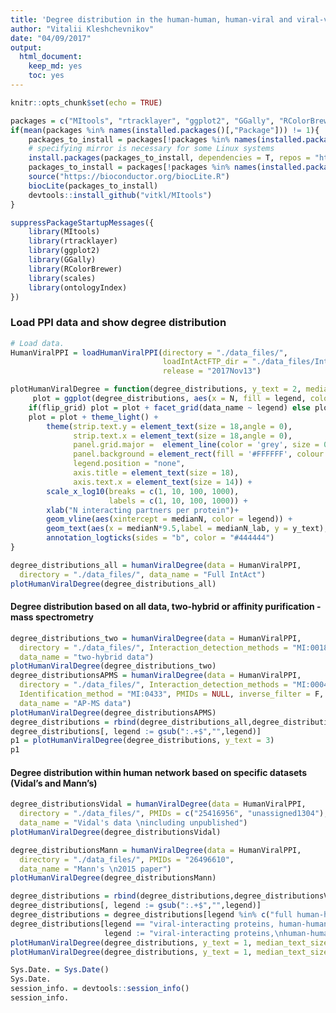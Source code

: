 ```yaml
---
title: 'Degree distribution in the human-human, human-viral and viral-viral network'
author: "Vitalii Kleshchevnikov"
date: "04/09/2017"
output: 
  html_document: 
    keep_md: yes
    toc: yes
---
```


```r
knitr::opts_chunk$set(echo = TRUE)

packages = c("MItools", "rtracklayer", "ggplot2", "GGally", "RColorBrewer", "R.utils", "ontologyIndex")
if(mean(packages %in% names(installed.packages()[,"Package"])) != 1){
    packages_to_install = packages[!packages %in% names(installed.packages()[,"Package"])]
    # specifying mirror is necessary for some Linux systems
    install.packages(packages_to_install, dependencies = T, repos = "http://mirrors.ebi.ac.uk/CRAN/")
    packages_to_install = packages[!packages %in% names(installed.packages()[,"Package"])]
    source("https://bioconductor.org/biocLite.R")
    biocLite(packages_to_install)
    devtools::install_github("vitkl/MItools")
}

suppressPackageStartupMessages({
    library(MItools)
    library(rtracklayer)
    library(ggplot2)
    library(GGally)
    library(RColorBrewer)
    library(scales)
    library(ontologyIndex)
})
```

### Load PPI data and show degree distribution

```r
# Load data.
HumanViralPPI = loadHumanViralPPI(directory = "./data_files/",
                                  loadIntActFTP_dir = "./data_files/IntActRelease_2017Nov13/",
                                  release = "2017Nov13")

plotHumanViralDegree = function(degree_distributions, y_text = 2, median_text_size = 5.5, flip_grid = F){
     plot = ggplot(degree_distributions, aes(x = N, fill = legend, color = legend)) + geom_density() 
    if(flip_grid) plot = plot + facet_grid(data_name ~ legend) else plot = plot + facet_grid(legend ~ data_name) 
    plot = plot + theme_light() +
        theme(strip.text.y = element_text(size = 18,angle = 0),
              strip.text.x = element_text(size = 18,angle = 0),
              panel.grid.major =  element_line(color = 'grey', size = 0.2, linetype = 'solid'),
              panel.background = element_rect(fill = '#FFFFFF', colour = 'grey'),
              legend.position = "none",
              axis.title = element_text(size = 18),
              axis.text.x = element_text(size = 14)) +
        scale_x_log10(breaks = c(1, 10, 100, 1000),
                      labels = c(1, 10, 100, 1000)) +
        xlab("N interacting partners per protein")+
        geom_vline(aes(xintercept = medianN, color = legend)) + 
        geom_text(aes(x = medianN*9.5,label = medianN_lab, y = y_text), color = "black", size = median_text_size)+
        annotation_logticks(sides = "b", color = "#444444")
}

degree_distributions_all = humanViralDegree(data = HumanViralPPI,
  directory = "./data_files/", data_name = "Full IntAct")
plotHumanViralDegree(degree_distributions_all)
```

#### Degree distribution based on all data, two-hybrid or affinity purification - mass spectrometry

```r
degree_distributions_two = humanViralDegree(data = HumanViralPPI,
  directory = "./data_files/", Interaction_detection_methods = "MI:0018",
  data_name = "two-hybrid data")
plotHumanViralDegree(degree_distributions_two)
degree_distributionsAPMS = humanViralDegree(data = HumanViralPPI,
  directory = "./data_files/", Interaction_detection_methods = "MI:0004",
  Identification_method = "MI:0433", PMIDs = NULL, inverse_filter = F,
  data_name = "AP-MS data")
plotHumanViralDegree(degree_distributionsAPMS)
degree_distributions = rbind(degree_distributions_all,degree_distributions_two,degree_distributionsAPMS)
degree_distributions[, legend := gsub(":.+$","",legend)]
p1 = plotHumanViralDegree(degree_distributions, y_text = 3)
p1
```

#### Degree distribution within human network based on specific datasets (Vidal's and Mann's)

```r
degree_distributionsVidal = humanViralDegree(data = HumanViralPPI,
  directory = "./data_files/", PMIDs = c("25416956", "unassigned1304"),
  data_name = "Vidal's data \nincluding unpublished")
plotHumanViralDegree(degree_distributionsVidal)

degree_distributionsMann = humanViralDegree(data = HumanViralPPI,
  directory = "./data_files/", PMIDs = "26496610",
  data_name = "Mann's \n2015 paper")
plotHumanViralDegree(degree_distributionsMann)
```

```r
degree_distributions = rbind(degree_distributions,degree_distributionsVidal,degree_distributionsMann)
degree_distributions[, legend := gsub(":.+$","",legend)]
degree_distributions = degree_distributions[legend %in% c("full human-human", "viral-interacting proteins, human-human"),]
degree_distributions[legend == "viral-interacting proteins, human-human",
                     legend := "viral-interacting proteins,\nhuman-human"]
plotHumanViralDegree(degree_distributions, y_text = 1, median_text_size = 7)
plotHumanViralDegree(degree_distributions, y_text = 1, median_text_size = 7, flip_grid = T)
```

```r
Sys.Date. = Sys.Date()
Sys.Date.
session_info. = devtools::session_info()
session_info.
```